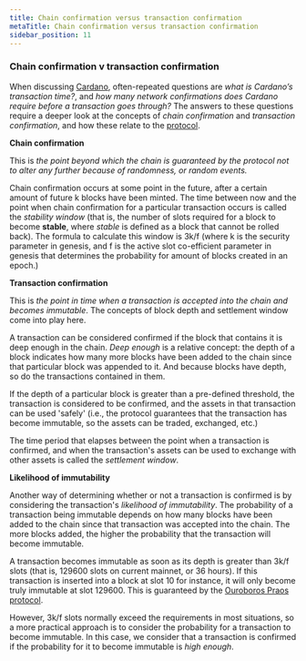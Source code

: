 ```yaml
---
title: Chain confirmation versus transaction confirmation
metaTitle: Chain confirmation versus transaction confirmation
sidebar_position: 11
---
```


### Chain confirmation v transaction confirmation

When discussing [Cardano](https://cardano.org/), often-repeated questions are
_what is Cardano’s transaction time?_, and _how many network confirmations does
Cardano require before a transaction goes through?_ The answers to these
questions require a deeper look at the concepts of _chain confirmation_ and
_transaction confirmation_, and how these relate to the
[protocol](https://docs.cardano.org/learn/ouroboros-overview).

**Chain confirmation**

This is _the point beyond which the chain is guaranteed by the protocol not to
alter any further because of randomness, or random events._

Chain confirmation occurs at some point in the future, after a certain amount of
future k blocks have been minted. The time between now and the point when chain
confirmation for a particular transaction occurs is called the _stability
window_ (that is, the number of slots required for a block to become **stable**,
where _stable_ is defined as a block that cannot be rolled back). The formula to
calculate this window is 3k/f (where k is the security parameter in genesis, and
f is the active slot co-efficient parameter in genesis that determines the
probability for amount of blocks created in an epoch.)

**Transaction confirmation**

This is _the point in time when a transaction is accepted into the chain and
becomes immutable_. The concepts of block depth and settlement window come into
play here.

A transaction can be considered confirmed if the block that contains it is deep
enough in the chain. _Deep enough_ is a relative concept: the depth of a block
indicates how many more blocks have been added to the chain since that
particular block was appended to it. And because blocks have depth, so do the
transactions contained in them.

If the depth of a particular block is greater than a pre-defined threshold, the
transaction is considered to be confirmed, and the assets in that transaction
can be used 'safely' (i.e., the protocol guarantees that the transaction has
become immutable, so the assets can be traded, exchanged, etc.)

The time period that elapses between the point when a transaction is confirmed,
and when the transaction's assets can be used to exchange with other assets is
called the _settlement window_.

**Likelihood of immutability**

Another way of determining whether or not a transaction is confirmed is by
considering the transaction's _likelihood of immutability_. The probability of a
transaction being immutable depends on how many blocks have been added to the
chain since that transaction was accepted into the chain. The more blocks added,
the higher the probability that the transaction will become immutable.

A transaction becomes immutable as soon as its depth is greater than 3k/f slots
(that is, 129600 slots on current mainnet, or 36 hours). If this transaction is
inserted into a block at slot 10 for instance, it will only become truly
immutable at slot 129600. This is guaranteed by the
[Ouroboros Praos protocol](https://eprint.iacr.org/2017/573.pdf).

However, 3k/f slots normally exceed the requirements in most situations, so a
more practical approach is to consider the probability for a transaction to
become immutable. In this case, we consider that a transaction is confirmed if
the probability for it to become immutable is _high enough_.
